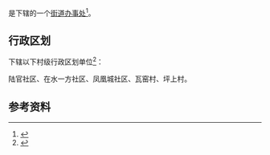 {{中国乡级行政区|52/23/02/005/000}}

'''{{PAGENAMEBASE}}'''是{{PRC admin/fullname|52/23/02/005/000|3}}下辖的一个[[街道办事处|街道办事处]]<ref>{{PRC admin/ref sgc|{{PRC admin/parent|52/23/02/005/000}}}}</ref>。

== 行政区划 ==
{{PAGENAMEBASE}}下辖以下村级行政区划单位<ref>{{PRC admin/ref sgc|52/23/02/005/000}}</ref>：

陆官社区、在水一方社区、凤凰城社区、瓦窑村、坪上村。

== 参考资料 ==
{{reflist}}

{{贵州行政区划小作品}}
{{PRC admin/navcat|52/23/02/005/000}}